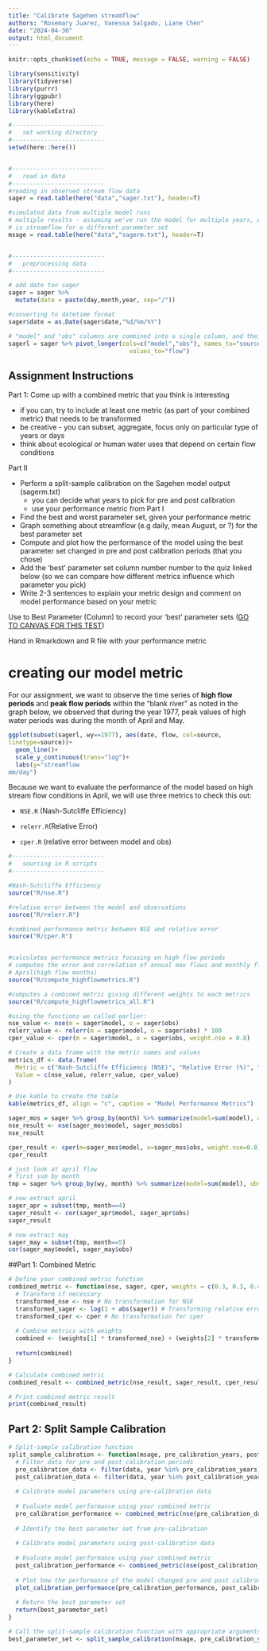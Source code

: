 ```yaml
---
title: "Calibrate Sagehen streamflow"
authors: "Rosemary Juarez, Vanessa Salgado, Liane Chen"
date: "2024-04-30"
output: html_document
---
```


```r
knitr::opts_chunk$set(echo = TRUE, message = FALSE, warning = FALSE)

library(sensitivity)
library(tidyverse)
library(purrr)
library(ggpubr)
library(here)
library(kableExtra)
```

```r

#--------------------------
#   set working directory
#--------------------------
setwd(here::here())


#--------------------------
#   read in data
#--------------------------
#reading in observed stream flow data
sager = read.table(here("data","sager.txt"), header=T)

#simulated data from multiple model runs
# multiple results - assuming we've run the model for multiple years, each column
# is streamflow for a different parameter set
msage = read.table(here("data","sagerm.txt"), header=T)


#--------------------------
#   preprocessing data
#--------------------------

# add date ton sager
sager = sager %>%
  mutate(date = paste(day,month,year, sep="/"))

#converting to datetime format
sager$date = as.Date(sager$date,"%d/%m/%Y")

# "model" and "obs" columns are combined into a single column, and their corresponding values are placed in another column. 
sagerl = sager %>% pivot_longer(cols=c("model","obs"), names_to="source",
                                  values_to="flow")


```

## Assignment Instructions

Part 1: Come up with a combined metric that you think is interesting

-   if you can, try to include at least one metric (as part of your combined metric) that needs to be transformed
-   be creative - you can subset, aggregate, focus only on particular type of years or days
-   think about ecological or human water uses that depend on certain flow conditions

Part II

-   Perform a split-sample calibration on the Sagehen model output (sagerm.txt)
    -   you can decide what years to pick for pre and post calibration
    -   use your performance metric from Part I
-   Find the best and worst parameter set, given your performance metric
-   Graph something about streamflow (e.g daily, mean August, or ?) for the best parameter set
-   Compute and plot how the performance of the model using the best parameter set changed in pre and post calibration periods (that you chose)
-   Add the 'best' parameter set column number number to the quiz linked below (so we can compare how different metrics influence which parameter you pick)
-   Write 2-3 sentences to explain your metric design and comment on model performance based on your metric

Use to Best Parameter (Column) to record your 'best' parameter sets ([GO TO CANVAS FOR THIS TEST](https://ucsb.instructure.com/courses/19594/assignments/240440))

Hand in Rmarkdown and R file with your performance metric

# creating our model metric

For our assignment, we want to observe the time series of **high flow periods** and **peak flow periods** within the "blank river" as noted in the graph below, we observed that during the year 1977, peak values of high water periods was during the month of April and May.

```r
ggplot(subset(sagerl, wy==1977), aes(date, flow, col=source,
linetype=source))+
  geom_line()+
  scale_y_continuous(trans="log")+
  labs(y="streamflow
mm/day")
```

Because we want to evaluate the performance of the model based on high stream flow conditions in April, we will use three metrics to check this out:

-   `NSE.R` (Nash-Sutcliffe Efficiency)

-   `relerr.R`(Relative Error)

-   `cper.R` (relative error between model and obs)

```r
#--------------------------
#   sourcing in R scripts
#--------------------------

#Nash-Sutcliffe Efficiency
source("R/nse.R")

#relative error between the model and observations
source("R/relerr.R")

#combined performance metric between NSE and relative error
source("R/cper.R")


#calculates performance metrics focusing on high flow periods
# computes the error and correlation of annual max flows and monthly flows during 
# April(high flow months)
source("R/compute_highflowmetrics.R")

#computes a combined metric giving different weights to each metrics
source("R/compute_highflowmetrics_all.R")
```

```r

#using the functions we called earlier:
nse_value <- nse(m = sager$model, o = sager$obs)
relerr_value <- relerr(m = sager$model, o = sager$obs) * 100
cper_value <- cper(m = sager$model, o = sager$obs, weight.nse = 0.8)

# Create a data frame with the metric names and values
metrics_df <- data.frame(
  Metric = c("Nash-Sutcliffe Efficiency (NSE)", "Relative Error (%)", "Combined Performance (CP)"),
  Value = c(nse_value, relerr_value, cper_value)
)

# Use kable to create the table
kable(metrics_df, align = "c", caption = "Model Performance Metrics")
```


```r
sager_mos = sager %>% group_by(month) %>% summarize(model=sum(model), obs=sum(obs))
nse_result <- nse(sager_mos$model, sager_mos$obs)
nse_result
```

```r
cper_result <- cper(m=sager_mos$model, o=sager_mos$obs, weight.nse=0.8)
cper_result
```

```r
# just look at april flow
# first sum by month
tmp = sager %>% group_by(wy, month) %>% summarize(model=sum(model), obs=sum(obs))

# now extract april
sager_apr = subset(tmp, month==4)
sager_result <- cor(sager_apr$model, sager_apr$obs)
sager_result

```

```r
# now extract may
sager_may = subset(tmp, month==5)
cor(sager_may$model, sager_may$obs)
```

##Part 1: Combined Metric

```r
# Define your combined metric function
combined_metric <- function(nse, sager, cper, weights = c(0.3, 0.3, 0.4)) {
  # Transform if necessary
  transformed_nse <- nse # No transformation for NSE
  transformed_sager <- log(1 + abs(sager)) # Transforming relative error
  transformed_cper <- cper # No transformation for cper
  
  # Combine metrics with weights
  combined <- (weights[1] * transformed_nse) + (weights[2] * transformed_sager) + (weights[3] * transformed_cper)
  
  return(combined)
}

# Calculate combined metric
combined_result <- combined_metric(nse_result, sager_result, cper_result)

# Print combined metric result
print(combined_result)

```

## Part 2: Split Sample Calibration

```r
# Split-sample calibration function
split_sample_calibration <- function(msage, pre_calibration_years, post_calibration_years, metric_weights) {
  # Filter data for pre and post calibration periods
  pre_calibration_data <- filter(data, year %in% pre_calibration_years)
  post_calibration_data <- filter(data, year %in% post_calibration_years)
  
  # Calibrate model parameters using pre-calibration data
  
  # Evaluate model performance using your combined metric
  pre_calibration_performance <- combined_metric(nse(pre_calibration_data), relerr(pre_calibration_data), cper(pre_calibration_data), metric_weights)
  
  # Identify the best parameter set from pre-calibration
  
  # Calibrate model parameters using post-calibration data
  
  # Evaluate model performance using your combined metric
  post_calibration_performance <- combined_metric(nse(post_calibration_data), relerr(post_calibration_data), cper(post_calibration_data), metric_weights)
  
  # Plot how the performance of the model changed pre and post calibration
  plot_calibration_performance(pre_calibration_performance, post_calibration_performance)
  
  # Return the best parameter set
  return(best_parameter_set)
}

# Call the split-sample calibration function with appropriate arguments
best_parameter_set <- split_sample_calibration(msage, pre_calibration_years, post_calibration_years, weights)

```
